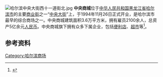 [[File:哈尔滨中央大街西十一道街北.jpg|thumb]]
'''中央商城'''位于[[中华人民共和国|中华人民共和国]][[黑龙江省|黑龙江省]][[哈尔滨市|哈尔滨市]]的主要[[商业街|商业街]]之一“[[中央大街|中央大街]]”上，于1994年11月26日正式开业，是哈尔滨市最早的综合商场之一。中央商城建筑面积3.6万平方米，拥有雇员2100余人，总资产5亿余元[[人民币|人民币]]。中央商城旗下拥有众多下属企业，包括[[便利店|便利店]]、[[超市|超市]]等<ref>{{Cite web |url=http://unn.people.com.cn/GB/channel18/55/463/487/200010/11/241.html |title=哈尔滨中央商城 |accessdate=2011-09-13 |archive-date=2020-11-05 |archive-url=https://web.archive.org/web/20201105140836/http://unn.people.com.cn/GB/channel18/55/463/487/200010/11/241.html |dead-url=no }}</ref>。

==参考资料==
{{reflist}}

[[Category:哈尔滨商场|Category:哈尔滨商场]]